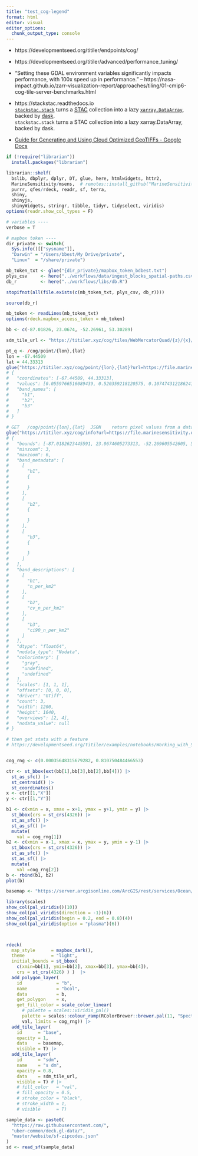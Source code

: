 ```yaml
---
title: "test_cog-legend"
format: html
editor: visual
editor_options: 
  chunk_output_type: console
---
```


- https://developmentseed.org/titiler/endpoints/cog/

- https://developmentseed.org/titiler/advanced/performance_tuning/
 - "Setting these GDAL environment variables significantly impacts performance, with 100x speed up in performance."
   -- https://nasa-impact.github.io/zarr-visualization-report/approaches/tiling/01-cmip6-cog-tile-server-benchmarks.html
   
- https://stackstac.readthedocs.io \
  [`stackstac.stack`](https://stackstac.readthedocs.io/en/latest/api/main/stackstac.stack.html#stackstac.stack "stackstac.stack") turns a [STAC](http://stacspec.org/) collection into a lazy [`xarray.DataArray`](https://docs.xarray.dev/en/stable/generated/xarray.DataArray.html#xarray.DataArray "(in xarray v2023.11.1.dev0)"), backed by [dask](https://docs.dask.org/en/latest/array.html "(in Dask)").\
  `stackstac.stack` turns a STAC collection into a lazy xarray.DataArray, backed by dask.
  
- [Guide for Generating and Using Cloud Optimized GeoTIFFs - Google Docs](https://docs.google.com/document/d/1rBRr4xcz2NH3JXS0Y8wNEqvd2-pzVw23_p2NV3jKnlM/edit)

```r
if (!require("librarian"))
  install.packages("librarian")

librarian::shelf(
  bslib, dbplyr, dplyr, DT, glue, here, htmlwidgets, httr2,
  MarineSensitivity/msens,  # remotes::install_github("MarineSensitivity/msens")
  purrr, qfes/rdeck, readr, sf, terra,
  shiny,
  shinyjs,
  shinyWidgets, stringr, tibble, tidyr, tidyselect, viridis)
options(readr.show_col_types = F)

# variables ----
verbose = T

# mapbox token ----
dir_private <- switch(
  Sys.info()[["sysname"]],
  "Darwin" = "/Users/bbest/My Drive/private",
  "Linux"  = "/share/private")

mb_token_txt <- glue("{dir_private}/mapbox_token_bdbest.txt")
plys_csv     <- here("../workflows/data/ingest_blocks_spatial-paths.csv")
db_r         <- here("../workflows/libs/db.R")

stopifnot(all(file.exists(c(mb_token_txt, plys_csv, db_r))))

source(db_r)

mb_token <- readLines(mb_token_txt)
options(rdeck.mapbox_access_token = mb_token)

bb <- c(-87.01826, 23.0674, -52.26961, 53.30289)

sdm_tile_url <- "https://titiler.xyz/cog/tiles/WebMercatorQuad/{z}/{x}/{y}@2x.png?url=https://file.marinesensitivity.org/cog/sdm/raw/nc_atl_birds_dens/ARTE_summer.tif&bidx=1&expression=b1&unscale=false&resampling=bilinear&reproject=bilinear&return_mask=true&rescale=0.00035648315679282,0.810750484466553&colormap_name=spectral_r"

pt_q <- /cog/point/{lon},{lat}
lon = -67.44509
lat = 44.33313
glue("https://titiler.xyz/cog/point/{lon},{lat}?url=https://file.marinesensitivity.org/cog/sdm/raw/nc_atl_birds_dens/ARTE_summer.tif")
# {
#   "coordinates": [-67.44509, 44.33313],
#   "values": [0.0559766516089439, 0.520359218120575, 0.107474312186241],
#   "band_names": [
#     "b1",
#     "b2",
#     "b3"
#   ]
# }

# GET	/cog/point/{lon},{lat}	JSON	return pixel values from a dataset
glue("https://titiler.xyz/cog/info?url=https://file.marinesensitivity.org/cog/sdm/raw/nc_atl_birds_dens/ARTE_summer.tif")
# {
#   "bounds": [-87.0182623445591, 23.0674605273313, -52.269605542605, 53.3028939614481],
#   "minzoom": 3,
#   "maxzoom": 6,
#   "band_metadata": [
#     [
#       "b1",
#       {
# 
#       }
#     ],
#     [
#       "b2",
#       {
# 
#       }
#     ],
#     [
#       "b3",
#       {
# 
#       }
#     ]
#   ],
#   "band_descriptions": [
#     [
#       "b1",
#       "n_per_km2"
#     ],
#     [
#       "b2",
#       "cv_n_per_km2"
#     ],
#     [
#       "b3",
#       "ci90_n_per_km2"
#     ]
#   ],
#   "dtype": "float64",
#   "nodata_type": "Nodata",
#   "colorinterp": [
#     "gray",
#     "undefined",
#     "undefined"
#   ],
#   "scales": [1, 1, 1],
#   "offsets": [0, 0, 0],
#   "driver": "GTiff",
#   "count": 3,
#   "width": 1200,
#   "height": 1640,
#   "overviews": [2, 4],
#   "nodata_value": null
# }

# then get stats with a feature
# https://developmentseed.org/titiler/examples/notebooks/Working_with_Statistics/#:~:text=you%20can%20specify%20an%20area%20via%20a%20feature 


cog_rng <- c(0.00035648315679282, 0.810750484466553)

```

```r
ctr <- st_bbox(ext(bb[1],bb[3],bb[2],bb[4])) |> 
  st_as_sfc() |> 
  st_centroid() |> 
  st_coordinates()
x <- ctr[[1,"X"]]
y <- ctr[[1,"Y"]]

b1 <- c(xmin = x, xmax = x+1, ymax = y+1, ymin = y) |>
  st_bbox(crs = st_crs(4326)) |> 
  st_as_sfc() |> 
  st_as_sf() |> 
  mutate(
    val = cog_rng[1])
b2 <- c(xmin = x-1, xmax = x, ymax = y, ymin = y-1) |>
  st_bbox(crs = st_crs(4326)) |> 
  st_as_sfc() |> 
  st_as_sf() |> 
  mutate(
    val =cog_rng[2])
b <- rbind(b1, b2)
plot(b)

basemap <- "https://server.arcgisonline.com/ArcGIS/rest/services/Ocean/World_Ocean_Base/MapServer/tile/{z}/{y}/{x}"

library(scales)
show_col(pal_viridis()(10))
show_col(pal_viridis(direction = -1)(6))
show_col(pal_viridis(begin = 0.2, end = 0.8)(4))
show_col(pal_viridis(option = "plasma")(6))



rdeck(
  map_style      = mapbox_dark(),
  theme          = "light",
  initial_bounds = st_bbox(
    c(xmin=bb[1], ymin=bb[2], xmax=bb[3], ymax=bb[4]),
    crs = st_crs(4326) ) )  |>
  add_polygon_layer(
    id             = "b",
    name           = "bcol",
    data           = b,
    get_polygon    = x,
    get_fill_color = scale_color_linear(
      # palette = scales::viridis_pal()
      palette = scales::colour_ramp(RColorBrewer::brewer.pal(11, "Spectral")),
      val, limits = cog_rng)) |> 
  add_tile_layer(
    id      = "base",
    opacity = 1,
    data    = basemap,
    visible = T) |>
  add_tile_layer(
    id      = "sdm",
    name    = "s dm",
    opacity = 0.8,
    data    = sdm_tile_url,
    visible = T) # |>
    # fill_color   = "val",
    # fill_opacity = 0.5,
    # stroke_color = "black",
    # stroke_width = 1,
    # visible      = T)

sample_data <- paste0(
  "https://raw.githubusercontent.com/",
  "uber-common/deck.gl-data/",
  "master/website/sf-zipcodes.json"
)
sd <- read_sf(sample_data)


```
